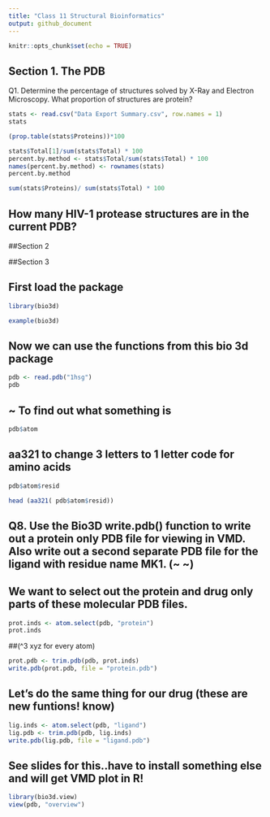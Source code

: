 ```yaml
---
title: "Class 11 Structural Bioinformatics"
output: github_document
---
```


```r
knitr::opts_chunk$set(echo = TRUE)
```

## Section 1. The PDB

Q1. Determine the percentage of structures solved by X-Ray and Electron Microscopy. What proportion of structures are protein?

```r
stats <- read.csv("Data Export Summary.csv", row.names = 1)
stats
```
```r
(prop.table(stats$Proteins))*100
```


```r
stats$Total[1]/sum(stats$Total) * 100
percent.by.method <- stats$Total/sum(stats$Total) * 100
names(percent.by.method) <- rownames(stats)
percent.by.method
```

```r
sum(stats$Proteins)/ sum(stats$Total) * 100
```

## How many HIV-1 protease structures are in the current PDB?

##Section 2

##Section 3


## First load the package

```r
library(bio3d)
```

```r
example(bio3d)
```

## Now we can use the functions from this bio 3d package

```r
pdb <- read.pdb("1hsg")
pdb
```

## ~ To find out what something is

```r
pdb$atom
```

## aa321 to change 3 letters to 1 letter code for amino acids

```r
pdb$atom$resid
```

```r
head (aa321( pdb$atom$resid))
```

## Q8. Use the Bio3D write.pdb() function to write out a protein only PDB file for viewing in VMD. Also write out a second separate PDB file for the ligand with residue name MK1. (~ ~)

## We want to select out the protein and drug only parts of these molecular PDB files.

```r
prot.inds <- atom.select(pdb, "protein")
prot.inds
```
##(^3 xyz for every atom)

```r
prot.pdb <- trim.pdb(pdb, prot.inds)
write.pdb(prot.pdb, file = "protein.pdb")
```

## Let's do the same thing for our drug (these are new funtions! know)

```r
lig.inds <- atom.select(pdb, "ligand")
lig.pdb <- trim.pdb(pdb, lig.inds)
write.pdb(lig.pdb, file = "ligand.pdb")
```


## See slides for this..have to install something else and will get VMD plot in R!

```r
library(bio3d.view)
view(pdb, "overview")
```





